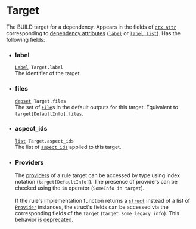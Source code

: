 <html devsite>
<head>
  <meta name="project_path" value="/_project.yaml">
  <meta name="book_path" value="/versions/6.2.0/_book.yaml">
</head>
<body>

<h1 class="page-title" id="modules.Target">Target</h1>

<!-- {% raw %} -->

The BUILD target for a dependency. Appears in the fields of <code><a href='ctx.html#attr'>ctx.attr</a></code> corresponding to <a href='https://bazel.build/versions/6.2.0/rules/rules#dependency_attributes'>dependency attributes</a> (<code><a href='attr.html#label'>label</a></code> or <code><a href='attr.html#label_list'>label_list</a></code>). Has the following fields:
<ul>
<li><h3 id='modules.Target.label'>label</h3>
<code><a href='Label.html'>Label</a> Target.label</code><br/>
The identifier of the target.</li>
<li><h3 id='modules.Target.files'>files</h3>
<code><a href='depset.html'>depset</a> Target.files </code><br/>
The set of <code><a href='File.html'>File</a></code>s in the default outputs for this target. Equivalent to <code><a href='DefaultInfo.html#files'>target[DefaultInfo].files</a></code>.</li>
<li><h3 id='modules.Target.aspect_ids'>aspect_ids</h3>
<code><a href='list.html'>list</a> Target.aspect_ids </code><br/>
The list of <code><a href='ctx.html#aspect_ids'>aspect_ids</a></code> applied to this target.</li>
<li><h3 id='modules.Target.providers'>Providers</h3>
The <a href='https://bazel.build/versions/6.2.0/rules/rules#providers'>providers</a> of a rule target can be accessed by type using index notation (<code>target[DefaultInfo]</code>). The presence of providers can be checked using the <code>in</code> operator (<code>SomeInfo in target</code>).<br/>
<br/>
If the rule's implementation function returns a <code><a href='struct.html'>struct</a></code> instead of a list of <code><a href='Provider.html'>Provider</a></code> instances, the struct's fields can be accessed via the corresponding fields of the <code>Target</code> (<code>target.some_legacy_info</code>). This behavior <a href='https://bazel.build/versions/6.2.0/rules/rules#migrating_from_legacy_providers'>is deprecated</a>.</li>
</ul>



</body>
</html>

<!-- {% endraw %} -->
